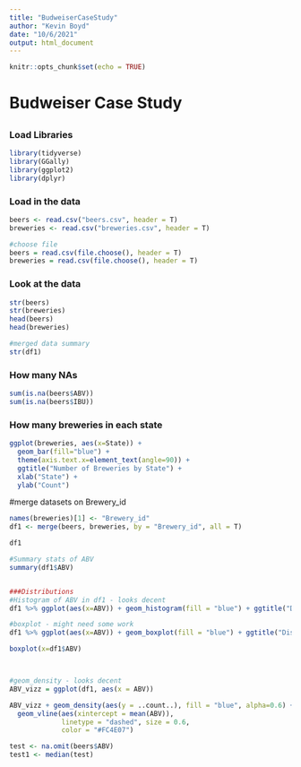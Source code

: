 ```yaml
---
title: "BudweiserCaseStudy"
author: "Kevin Boyd"
date: "10/6/2021"
output: html_document
---
```


```r
knitr::opts_chunk$set(echo = TRUE)
```

# Budweiser Case Study
## 

### Load Libraries
```r
library(tidyverse)
library(GGally)
library(ggplot2)
library(dplyr)
```
### Load in the data
```r
beers <- read.csv("beers.csv", header = T)
breweries <- read.csv("breweries.csv", header = T)

#choose file
beers = read.csv(file.choose(), header = T)
breweries = read.csv(file.choose(), header = T)
```

### Look at the data
```r
str(beers)
str(breweries)
head(beers)
head(breweries)

#merged data summary
str(df1)
```

### How many NAs 
```r
sum(is.na(beers$ABV))
sum(is.na(beers$IBU))
```

### How many breweries in each state
```r
ggplot(breweries, aes(x=State)) +
  geom_bar(fill="blue") +
  theme(axis.text.x=element_text(angle=90)) +
  ggtitle("Number of Breweries by State") +
  xlab("State") +
  ylab("Count")
```

#merge datasets on Brewery_id
```r
names(breweries)[1] <- "Brewery_id"
df1 <- merge(beers, breweries, by = "Brewery_id", all = T)

df1
```

```r
#Summary stats of ABV
summary(df1$ABV)


###Distributions
#Histogram of ABV in df1 - looks decent
df1 %>% ggplot(aes(x=ABV)) + geom_histogram(fill = "blue") + ggtitle("Distribution of Alcohol by volume of the beer (ABV)") + labs(x="Alcohol by volume of the beer (ABV)", y="Frequency")

#boxplot - might need some work
df1 %>% ggplot(aes(x=ABV)) + geom_boxplot(fill = "blue") + ggtitle("Distribution of Alcohol by volume of the beer (ABV)") + labs(x="Alcohol by volume of the beer (ABV)", y="")

boxplot(x=df1$ABV)



#geom_density - looks decent
ABV_vizz = ggplot(df1, aes(x = ABV))

ABV_vizz + geom_density(aes(y = ..count..), fill = "blue", alpha=0.6) +
  geom_vline(aes(xintercept = mean(ABV)), 
             linetype = "dashed", size = 0.6,
             color = "#FC4E07")
```





```r
test <- na.omit(beers$ABV)
test1 <- median(test)

```



